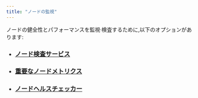 ```yaml
---
title: "ノードの監視"
---
```


ノードの健全性とパフォーマンスを監視·検査するために,以下のオプションがあります:

- ### [ノード検査サービス](/ja/network/nodes/measure/node-inspection-service)
- ### [重要なノードメトリクス](/ja/network/nodes/measure/important-metrics)
- ### [ノードヘルスチェッカー](/ja/network/nodes/measure/node-health-checker)
